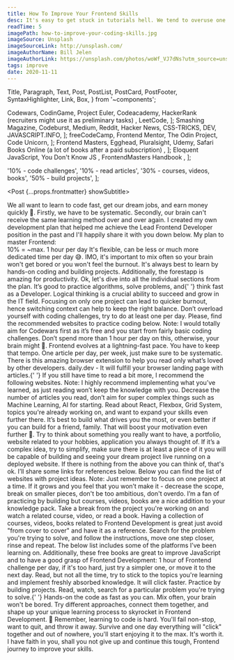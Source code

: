 ```yaml
---
title: How To Improve Your Frontend Skills
desc: It's easy to get stuck in tutorials hell. We tend to overuse one learning source and burn out quickly. I described more ways to improve as a Developer, let's go through them and sum up an example plan to make sure you have fun while learning.
readTime: 5
imagePath: how-to-improve-your-coding-skills.jpg
imageSource: Unsplash
imageSourceLink: http://unsplash.com/
imageAuthorName: Bill Jelen
imageAuthorLink: https://unsplash.com/photos/woWf_VJ7dNs?utm_source=unsplash&utm_medium=referral&utm_content=creditShareLink
tags: improve
date: 2020-11-11
---
```


  Title,
  Paragraph,
  Text,
  Post,
  PostList,
  PostCard,
  PostFooter,
  SyntaxHighlighter,
  Link,
  Box,
} from '~components';

  <Link href="https://www.codewars.com/">Codewars</Link>,
  <Link href="https://www.codingame.com/">CodinGame</Link>,
  <Link href="https://projecteuler.net/">Project Euler</Link>,
  <Link href="https://www.codecademy.com/">Codeacademy</Link>,
  <Text>
    <Link href="https://www.hackerrank.com/">HackerRank</Link> (recruiters might
    use it as preliminary tasks)
  </Text>,
  <Link href="https://leetcode.com/">LeetCode</Link>,
];

  <Link href="https://www.smashingmagazine.com/">Smashing Magazine</Link>,
  <Link href="https://codeburst.io/">Codeburst</Link>,
  <Link href="https://medium.com/topic/javascript">Medium</Link>,
  <Link href="https://www.reddit.com/r/Frontend/">Reddit</Link>,
  <Link href="https://news.ycombinator.com/">Hacker News</Link>,
  <Link href="https://css-tricks.com/">CSS-TRICKS</Link>,
  <Link href="https://dev.to/">DEV</Link>,
  <Link href="https://javascript.info/">JAVASCRIPT.INFO</Link>,
];

  <Link href="https://www.freecodecamp.org/">freeCodeCamp</Link>,
  <Link href="https://www.frontendmentor.io/">Frontend Mentor</Link>,
  <Link href="https://www.theodinproject.com/">The Odin Project</Link>,
  <Link href="https://codeunicorn.io/">Code Unicorn</Link>,
];

  <Link href="https://frontendmasters.com/">Frontend Masters</Link>,
  <Link href="https://egghead.io/">Egghead</Link>,
  <Link href="https://www.pluralsight.com/">Pluralsight</Link>,
  <Link href="https://www.udemy.com/">Udemy</Link>,
  <Text>
    <Link href="https://www.oreilly.com/">Safari Books Online</Link> (a lot of
    books after a paid subscription)
  </Text>,
];

  <Link href="https://eloquentjavascript.net/">Eloquent JavaScript</Link>,
  <Link href="https://github.com/getify/You-Dont-Know-JS">
    You Don't Know JS
  </Link>,
  <Link href="https://frontendmasters.com/books/front-end-handbook/2019/">
    FrontendMasters Handbook
  </Link>,
];

  '10% - code challenges',
  '10% - read articles',
  '30% - courses, videos, books',
  '50% - build projects',
];

<Post {...props.frontmatter} showSubtitle>
  <Title level={3}>Introduction</Title>
  <Paragraph>
    We all want to learn to code fast, get our dream jobs, and earn money
    quickly 🤑. Firstly, we have to be systematic. Secondly, our brain can't
    receive the same learning method over and over again.
  </Paragraph>
  <Paragraph>
    I created my own development plan that helped me achieve the Lead Frontend
    Developer position in the past and I'll happily share it with you down
    below.
  </Paragraph>
  <Paragraph>
    <Text strong>My plan to master Frontend:</Text>
    <br />
    10% = ~max. 1 hour per day
  </Paragraph>
  <PostList data={plan} />
  <Paragraph>
    It's flexible, can be less or much more dedicated time per day 😅. IMO, it's
    important to mix often so your brain won't get bored or you won't feel the
    burnout. It's always best to learn by hands-on coding and building projects.
    Additionally, the <Link href="https://www.forestapp.cc/">forestapp</Link> is
    amazing for productivity.
  </Paragraph>
  <Paragraph lastParagraph>
    Ok, let's dive into all the individual sections from the plan.
  </Paragraph>
  <Title level={3}>Practice Coding Challenges</Title>
  <Paragraph>
    It’s good to practice algorithms, solve problems, and{' '}
    <Text strong>think fast</Text> as a Developer. Logical thinking is a crucial
    ability to succeed and grow in the IT field. Focusing on only one project
    can lead to quicker burnout, hence switching context can help to keep the
    right balance.
  </Paragraph>
  <Paragraph strong>
    Don’t overload yourself with coding challenges, try to do at least one per
    day.
  </Paragraph>
  <Paragraph>
    Please, find the recommended websites to practice coding below.
  </Paragraph>
  <PostList data={codingChallengesWebsites} />
  <Paragraph lastParagraph>
    <Text strong>Note:</Text> I would totally aim for Codewars first as it’s
    free and you start from fairly basic coding challenges. Don’t spend more
    than 1 hour per day on this, otherwise, your brain might 🤯.
  </Paragraph>
  <Title level={3}>Stay up-to-date by reading</Title>
  <Paragraph>
    Frontend evolves at a lightning-fast pace. You have to keep that tempo. One
    article per day, per week, just make sure to be systematic.
  </Paragraph>
  <Paragraph>
    There is this amazing browser extension to help you read only what’s loved
    by other developers.
  </Paragraph>
  <Paragraph>
    <Link href="https://daily.dev/">daily.dev</Link> - It will fulfill your
    browser landing page with articles.{' '}
  </Paragraph>
  <Paragraph>
    If you still have time to read a bit more, I recommend the following
    websites.
  </Paragraph>
  <PostList data={codingReadingWebsites} />
  <Paragraph lastParagraph>
    <Text strong>Note:</Text> I highly recommend implementing what you’ve
    learned, as just reading won’t keep the knowledge with you. Decrease the
    number of articles you read, don’t aim for super complex things such as
    Machine Learning, AI for starting. Read about React, Flexbox, Grid System,
    topics you're already working on, and want to expand your skills even
    further there.
  </Paragraph>
  <Title level={3}>Projects to build</Title>
  <Paragraph>
    It’s best to build what drives you the most, or even better if you can build
    for a friend, family. That will boost your motivation even further 🚀. Try
    to think about something you really want to have, a portfolio, website
    related to your hobbies, application you always thought of. If it’s a
    complex idea, try to simplify, make sure there is at least a piece of it you
    will be capable of building and seeing your dream project live running on a
    deployed website.
  </Paragraph>
  <Paragraph>
    If there is nothing from the above you can think of, that's ok. I’ll share
    some links for references below.
  </Paragraph>
  <Paragraph>
    Below you can find the list of websites with project ideas.
  </Paragraph>
  <PostList data={codingProjectsWebsites} />
  <Paragraph>
    <Text strong>Note:</Text> Just remember to focus on one project at a time.
    If it grows and you feel that you won’t make it - decrease the scope, break
    on smaller pieces, don't be too ambitious, don't overdo.
  </Paragraph>
  <Paragraph lastParagraph />
  <Title level={3}>Courses, Videos, Books</Title>
  <Paragraph>
    I’m a fan of practicing by building but courses, videos, books are a nice
    addition to your knowledge pack. Take a break from the project you're
    working on and watch a related course, video, or read a book.
  </Paragraph>
  <Paragraph>
    Having a collection of courses, videos, books related to Frontend
    Development is great just avoid "from cover to cover" and have it as a
    reference. Search for the problem you're trying to solve, and follow the
    instructions, move one step closer, rinse and repeat.
  </Paragraph>
  <Paragraph>
    The below list includes some of the platforms I’ve been learning on.
  </Paragraph>
  <PostList data={codingCoursesBooksWebistes} />
  <Paragraph>
    Additionally, these free books are great to improve JavaScript and to have a
    good grasp of Frontend Development:
  </Paragraph>
  <PostList data={freeBooks} />
  <Paragraph lastParagraph />
  <Title level={3}>Sum Up</Title>
  <Paragraph>
    1 hour of Frontend challenge per day, if it's too hard, just try a simpler
    one, or move it to the next day. Read, but not all the time, try to stick to
    the topics you're learning and implement freshly absorbed knowledge. It will
    click faster. Practice by building projects.
  </Paragraph>
  <Paragraph>
    Read, watch, search for a particular problem you're trying to solve.{' '}
    <Text strong>Hands-on the code as fast as you can</Text>. Mix often, your
    brain won't be bored.
  </Paragraph>
  <Paragraph lastParagraph>
    Try different approaches, connect them together, and shape up your unique
    learning process to skyrocket in Frontend Development. 🚀
  </Paragraph>
  <Title level={3}>Closing Notes</Title>
  <Paragraph strong>
    Remember, learning to code is hard. You'll fail non-stop, want to quit, and
    throw it away. Survive and one day everything will "click" together and out
    of nowhere, you'll start enjoying it to the max. It's worth it.
  </Paragraph>
  <Paragraph>
    I have faith in you, shall you not give up and continue this tough, Frontend
    journey to improve your skills.
  </Paragraph>
  <PostFooter />
</Post>
